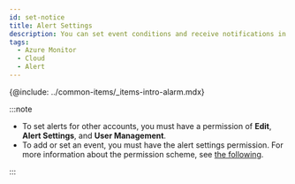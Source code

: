 ```yaml
---
id: set-notice
title: Alert Settings
description: You can set event conditions and receive notifications in various forms.
tags:
  - Azure Monitor
  - Cloud
  - Alert
---
```


{@include: ../common-items/_items-intro-alarm.mdx} 

:::note

-   To set alerts for other accounts, you must have a permission of **Edit**, **Alert Settings**, and **User Management**.
-   To add or set an event, you must have the alert settings permission. For more information about the permission scheme, see [the following](../project/project-structure).

:::
